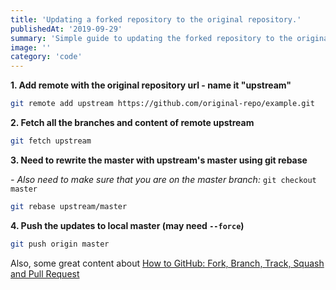 ```yaml
---
title: 'Updating a forked repository to the original repository.'
publishedAt: '2019-09-29'
summary: 'Simple guide to updating the forked repository to the original one.'
image: ''
category: 'code'
---
```


**1. Add remote with the original repository url - name it "upstream"**

```bash
git remote add upstream https://github.com/original-repo/example.git
```

**2. Fetch all the branches and content of remote upstream**

```bash
git fetch upstream
```

**3. Need to rewrite the master with upstream's master using git rebase**

_\- Also need to make sure that you are on the master branch:_ `git checkout master`

```bash
git rebase upstream/master
```

**4. Push the updates to local master (may need `--force`)**

```bash
git push origin master
```

Also, some great content about [How to GitHub: Fork, Branch, Track, Squash and Pull Request](https://www.gun.io/blog/how-to-github-fork-branch-and-pull-request)
